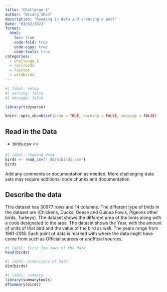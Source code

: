 ```yaml
---
title: "Challenge 1"
author: "Nisarg Shah"
description: "Reading in data and creating a post"
date: "03/02/2023"
format:
  html:
    toc: true
    code-fold: true
    code-copy: true
    code-tools: true
categories:
  - challenge_1
  - railroads
  - faostat
  - wildbirds
---
```


```r
#| label: setup
#| warning: false
#| message: false

library(tidyverse)

knitr::opts_chunk$set(echo = TRUE, warning = FALSE, message = FALSE)
```

## Read in the Data
-   birds.csv ⭐⭐

```r
#| label: reading data
birds <- read_csv("_data/birds.csv")
birds
```

Add any comments or documentation as needed. More challenging data sets may require additional code chunks and documentation.

## Describe the data

This dataset has 30977 rows and 14 columns. The different type of birds in the dataset are (Chickens, Ducks, Geese and Guinea Fowls, Pigeons other birds, Turkeys). The dataset shows the different area of the birds along with a code designated to the area. The dataset shows the Year, with the amount of units of that bird and the value of the bird as well. The years range from 1961-2018. Each point of data is marked with where the data might have come from such as Official sources or unofficial sources.

```r
#| label: first few rows of the data
head(birds)
```

```r
#| label: Dimensions of Data
dim(birds)
```

```r
#| label: summary
library(summarytools)
dfSummary(birds)
```